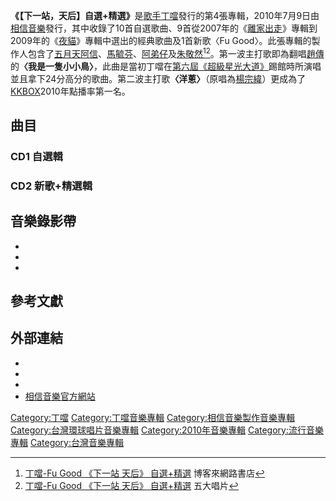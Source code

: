 {{Infobox Album 
| Name = 【下一站，天后】自選+精選
| Type = [[精選輯|精選輯]]
| Artist = [[丁噹|丁噹]] 
| Cover = 丁噹「【下一站,天后】自選+精選」專輯.jpeg
| Released = 2010年7月9日
| Length = 
| Genre = [[華語流行音樂|華語流行音樂]] 
| Label =  [[相信音樂|相信音樂]]<ref>[http://www.iwant-radio.com/showinformation.php?sisn=14892  丁噹『Fu Good 下一站天后：自選+精選』專輯介紹- 銀河網路電台]</ref>
| Last album = [[夜貓|夜貓]]<br />(2009)
| This album = '''【下一站，天后】自選+精選'''<br />(2010)
| Next album = [[下一站，天后演唱會Live_2DVD+_Live_1CD|《下一站 天后》 一生第一次個人演唱會2DVD+1CD]]<br />(2010)
}}

{{Main|丁噹音樂作品列表}}

'''《【下一站，天后】自選+精選》'''是[[歌手|歌手]][[丁噹|丁噹]]發行的第4張專輯，2010年7月9日由[[相信音樂|相信音樂]]發行，其中收錄了10首自選歌曲、9首從2007年的《[[離家出走|離家出走]]》專輯到2009年的《[[夜貓|夜貓]]》專輯中選出的經典歌曲及1首新歌〈Fu Good〉。此張專輯的製作人包含了[[陳信宏|五月天阿信]]、[[馬毓芬|馬毓芬]]、[[阿弟仔|阿弟仔]]及[[朱敬然|朱敬然]]<ref>[http://www.books.com.tw/exep/cdfile.php?item=0020168297 丁噹-Fu Good 《下一站 天后》 自選+精選] {{Wayback|url=http://www.books.com.tw/exep/cdfile.php?item=0020168297 |date=20151119211216 }} 博客來網路書店</ref><ref>[http://www.5music.com.tw/CDList-C.asp?cdno=431435679210 丁噹-Fu Good 《下一站 天后》 自選+精選] {{Wayback|url=http://www.5music.com.tw/CDList-C.asp?cdno=431435679210 |date=20151124081005 }} 五大唱片</ref>。第一波主打歌即為翻唱[[趙傳|趙傳]]的'''〈我是一隻小小鳥〉'''，此曲是當初丁噹在[[超級星光大道_(第六屆)|第六屆《超級星光大道》]]踢館時所演唱並且拿下24分高分的歌曲。第二波主打歌'''〈洋蔥〉'''（原唱為[[楊宗緯|楊宗緯]]）更成為了[[KKBOX|KKBOX]]2010年點播率第一名。

== 曲目 ==
===CD1 自選輯===
{{Tracklist	
| collapsed = 	
| headline = 
| font_size = 	
| total_length = 

| extra_column =

| title1 = 我是一隻小小鳥
| lyrics1 = 李宗盛
| music1 = 李宗盛
| length1 = 
| longnote1 = 原唱：[[趙傳|趙傳]]

| title2 = 飛機場的10:30
| lyrics2 = 娃娃、陶喆
| music2 = 陶喆
| length2 = 
| longnote2 = 原唱：[[陶喆|陶喆]]

| title3 = Kiss Goodbye
| lyrics3 = 王力宏
| music3 = 王力宏
| length3 = 
| longnote3 = 原唱：[[王力宏|王力宏]]

| title4 = 分手吧
| lyrics4 = 張震嶽
| music4 = 張震嶽
| length4 =
| longnote4 = 原唱：[[張震嶽|張震嶽]]

| title5 = 洋蔥
| lyrics5 = 五月天阿信
| music5 = 五月天阿信
| length5 = 
| longnote5 = 原唱：[[楊宗緯|楊宗緯]] 

| title6 = 飄洋過海來看你
| lyrics6 = 李宗盛
| music6 = 李宗盛
| length6 = 
| longnote6 = 原唱：[[金智娟|金智娟]]

| title7 = 不只是朋友
| lyrics7 = 王中言
| music7 = 伍思凱
| length7 = 
| longnote7 = 原唱：[[黃小琥|黃小琥]]

| title8 = Crazy in Love
| lyrics8 = Eugene Record Harrison Rich Carter Shawn C
| music8 = Eugene Record Harrison Rich Carter Shawn C
| length8 = 
| longnote8 = 原唱：[[Beyonce|Beyonce]]

| title9 = 大海
| lyrics9 = 陳大力
| music9 = 陳大力、陳秀男
| length9 = 
| longnote9 = 原唱：[[張雨生|張雨生]]

| title10 = I Will Always Love You
| lyrics10 = Dolly Parton
| music10 = Dolly Parton
| length10 = 
| longnote10 = 原唱：[[惠妮休斯頓|Whitney Houston]]
}}

===CD2 新歌+精選輯===
{{Tracklist	
| collapsed = 	
| headline = 
| font_size = 	
| total_length = 

| extra_column =

| title1 = Fu Good 
| lyrics1 = 李焯雄
| music1 = Cheryline Lim Charles Dixon Jason Gill Emile Ghantous Gregg Pagani
| length1 = 
| longnote1 = 新歌

| title2 = 猜不透
| lyrics2 = 黃婷
| music2 = 林邁可
| length2 = 
| longnote2 = 

| title3 = 我愛他
| lyrics3 = 黃婷
| music3 = 陳威全
| length3 = 
| longnote3 = 

| title4 = 你為什麼說謊
| lyrics4 = 劉沁、黃婷
| music4 = 劉沁
| length4 =
| longnote4 = 

| title5 = 可以不可以
| lyrics5 = 五月天阿信
| music5 = 趙之璧
| length5 = 
| longnote5 = 

| title6 = 我不怕
| lyrics6 = 黃婷、MC HotDog
| music6 = 張簡君偉
| length6 = 
| longnote6 = ft. [[MC_HotDog|MC HotDog]]

| title7 = 離家出走
| lyrics7 = 月神夜、黃婷
| music7 = 怪獸
| length7 = 
| longnote7 = 

| title8 = 明白
| lyrics8 = 五月天阿信
| music8 = 五月天阿信
| length8 = 
| longnote8 = 

| title9 = 花火
| lyrics9 = 五月天阿信
| music9 = 五月天阿信
| length9 = 
| longnote9 = ft. [[五月天|五月天]][[陳信宏|阿信]]

| title10 = 我愛上的
| lyrics10 = 陳沒
| music10 = 王雅君
| length10 = 
| longnote10 = 
}}

== 音樂錄影帶 ==
*{{youtube|Cxl686Dk3uc|丁噹【Fu Good】MV}}
*{{youtube|T6FJJ_BeWF8|丁噹【我是一隻小小鳥】MV}}
*{{youtube|B72lQLJqY6w|丁噹【洋蔥】MV}}

== 參考文獻 ==
{{reflist}}

== 外部連結 ==
*{{facebook|della0417|Della 丁噹}}
*{{Instagram|della_0417|Della 丁噹}}
*{{facebook|ibinmusic|相信音樂}}
*[http://www.bin-music.com/tw/index.html 相信音樂官方網站]{{Wayback|url=http://www.bin-music.com/tw/index.html |date=20090801102046 }}

{{丁噹}}

[[Category:丁噹|Category:丁噹]]
[[Category:丁噹音樂專輯|Category:丁噹音樂專輯]] 

[[Category:相信音樂製作音樂專輯|Category:相信音樂製作音樂專輯]]
[[Category:台灣環球唱片音樂專輯|Category:台灣環球唱片音樂專輯]]

[[Category:2010年音樂專輯|Category:2010年音樂專輯]]
[[Category:流行音樂專輯|Category:流行音樂專輯]]
[[Category:台灣音樂專輯|Category:台灣音樂專輯]]